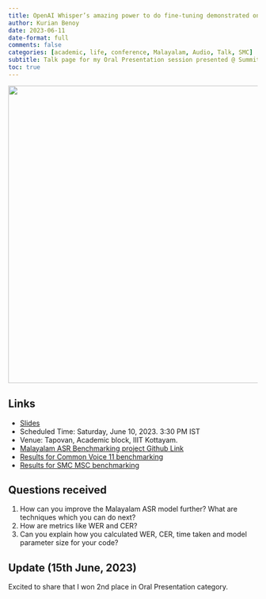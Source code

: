 ```yaml
---
title: OpenAI Whisper’s amazing power to do fine-tuning demonstrated on Malayalam
author: Kurian Benoy
date: 2023-06-11
date-format: full
comments: false
categories: [academic, life, conference, Malayalam, Audio, Talk, SMC]
subtitle: Talk page for my Oral Presentation session presented @ Summit 23, IIIT Kottayam
toc: true
---
```


![](op_image.jpg){height="600" fig-align="center"}

## Links

- [Slides](../../../talks/iiit-kottayam-summit/index.qmd)
- Scheduled Time: Saturday, June 10, 2023. 3:30 PM IST
- Venue: Tapovan, Academic block, IIIT Kottayam.
- [Malayalam ASR Benchmarking project Github Link](https://github.com/kurianbenoy/malayalam_asr_benchmarking)
- [Results for Common Voice 11 benchmarking](https://huggingface.co/datasets/kurianbenoy/malayalam_common_voice_benchmarking)
- [Results for SMC MSC benchmarking](https://huggingface.co/datasets/kurianbenoy/malayalam_msc_benchmarking)

## Questions received

1. How can you improve the Malayalam ASR model further? What are techniques which you can do next?
2. How are metrics like WER and CER?
3. Can you explain how you calculated WER, CER, time taken and model parameter size for your code?

## Update (15th June, 2023)

Excited to share that I won 2nd place in Oral Presentation category.
